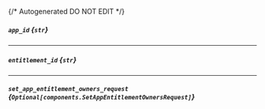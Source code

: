{/* Autogenerated DO NOT EDIT  */}

##### `app_id` *{`str`}*

---
##### `entitlement_id` *{`str`}*

---
##### `set_app_entitlement_owners_request` *{`Optional[components.SetAppEntitlementOwnersRequest]`}*
<Collapsible openLabel={Labels.showProperties} closeLabel={Labels.hideProperties}>
    <SetAppEntitlementOwnersRequest/>
</Collapsible>


